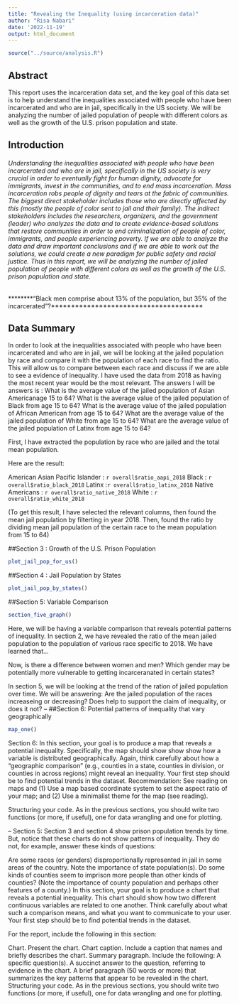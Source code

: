 ```yaml
---
title: "Revealing the Inequality (using incarceration data)"
author: "Risa Nabari"
date: '2022-11-19'
output: html_document
---
```


```r
source("../source/analysis.R")
```

## Abstract 
This report uses the incarceration data set, and the key goal of this data set is to help understand the inequalities associated with people who have been incarcerated and who are in jail, specifically in the US society. We will be analyzing the number of jailed population of people with different colors as well as the growth of the U.S. prison population and state. 


## Introduction 

###### Understanding the inequalities associated with people who have been incarcerated and who are in jail, specifically in the US society is very crucial in order to eventually fight for human dignity, advocate for immigrants, invest in the communities, and to end mass incarceration. Mass incarceration robs people of dignity and tears at the fabric of communities. The biggest direct stakeholder includes those who are directly affected by this (mostly the people of color sent to jail and their family). The indirect stakeholders includes the researchers, organizers, and the government (leader) who analyzes the data and to create evidence-based solutions that restore communities in order to end criminalization of people of color, immigrants, and people experiencing poverty. If we are able to analyze the data and draw important conclusions and if we are able to work out the solutions, we could create a new paradigm for public safety and racial justice. Thus in this report, we will be analyzing the number of jailed population of people with different colors as well as the growth of the U.S. prison population and state. 

********“Black men comprise about 13% of the population, but 35% of the incarcerated”?**************************************


## Data Summary 
In order to look at the inequalities associated with people who have been incarcerated and who are in jail, we will be looking at the jailed population by race and compare it with the population of each race to find the ratio. This will allow us to compare between each race and discuss if we are able to see a evidence of inequality. I have used the data from 2018 as having the most recent year would be the most relevant. 
The answers I will be answers is :
What is the average value of the jailed population of Asian Americanage 15 to 64?
What is the average value of the jailed population of Black from age 15 to 64?
What is the average value of the jailed population of African American from age 15 to 64?
What are the average value of the jailed population of White from age 15 to 64?
What are the average value of the jailed population of Latinx from age 15 to 64?

First, I have extracted the population by race who are jailed and the total mean population.

Here are the result:

American Asian Pacific Islander : `r overall$ratio_aapi_2018`
Black : `r overall$ratio_black_2018`
Latinx :`r overall$ratio_latinx_2018`
Native Americans : `r overall$ratio_native_2018`
White : `r overall$ratio_white_2018`

(To get this result, I have selected the relevant columns, then found the mean jail population by filterting 
in year 2018. Then, found the ratio by dividing mean jail population of the certain race to the mean population from 15 to 64) 

##Section 3 : Growth of the U.S. Prison Population
``` r
plot_jail_pop_for_us()
```

##Section 4 : Jail Population by States
``` r
plot_jail_pop_by_states()
```
##Section 5: Variable Comparison
``` r
section_five_graph()
```

Here, we will be having a variable comparison that reveals potential patterns of inequality. 
In section 2, we have revealed the ratio of the mean jailed population to the population of 
various race specific to 2018. We have learned that...

Now, is there a difference between women and men? Which gender may be potentially 
more vulnerable to getting incarceranated in certain states?



In section 5, we will be looking at the trend of the ration of jailed 
population over time. We will be answering: Are the jailed population of the races increaseing or decreasing?
Does help to support the claim of inequality, or does it not? 
--
##Section 6: Potential patterns of inequality that vary geographically
``` r
map_one()
```

Section 6: <a map shows potential patterns of inequality that vary geographically>
  In this section, your goal is to produce a map that reveals a potential inequality.
Specifically, the map should show show show how a variable is distributed geographically. 
Again, think carefully about how a "geographic comparison" (e.g., counties in a state, counties in division, or counties in across regions) might reveal an inequality. 
Your first step should be to find potential trends in the dataset.  Recommendation: See reading on maps and (1)  Use a map based coordinate system to set the aspect ratio of your map; 
and (2) Use a minimalist theme for the map (see reading). 

Structuring your code. As in the previous sections, you should write two functions (or more, if useful), one for data wrangling and one for plotting.



--
Section 5: <variable comparison that reveals potential patterns of inequality>
Section 3 and section 4 show prison population trends by time. But, notice that these charts do not show patterns of inequality. They do not, for example, answer these kinds of questions:

Are some races (or genders) disproportionally represented in jail in some areas of the country. Note the importance of state population(s).
Do some kinds of counties seem to imprison more people than other kinds of counties? (Note the importance of county population and perhaps other features of a county.)
In this section, your goal is to produce a chart that reveals a potential inequality. This chart should show how two different continuous variables are related to one another. Think carefully about what such a comparison means, and what you want to communicate to your user. Your first step should be to find potential trends in the dataset.

For the report, include the following in this section: 

Chart. Present the chart.
Chart caption. Include a caption that names and briefly describes the chart.
Summary paragraph. Include the following: 
A specific question(s).
A succinct answer to the question, referring to evidence in the chart.
A brief paragraph (50 words or more) that summarizes the key patterns that appear to be revealed in the chart.
Structuring your code. As in the previous sections, you should write two functions (or more, if useful), one for data wrangling and one for plotting.
